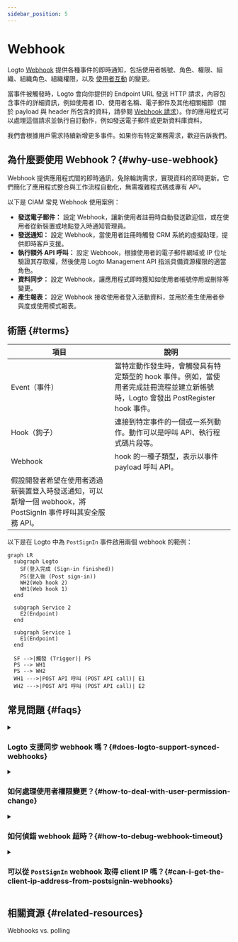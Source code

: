 ```yaml
---
sidebar_position: 5
---
```


# Webhook

Logto [Webhook](https://auth.wiki/webhook) 提供各種事件的即時通知，包括使用者帳號、角色、權限、組織、組織角色、組織權限，以及 [使用者互動](/end-user-flows) 的變更。

當事件被觸發時，Logto 會向你提供的 Endpoint URL 發送 HTTP 請求，內容包含事件的詳細資訊，例如使用者 ID、使用者名稱、電子郵件及其他相關細節（關於 payload 與 header 所包含的資料，請參閱 [Webhook 請求](/developers/webhooks/webhooks-request)）。你的應用程式可以處理這個請求並執行自訂動作，例如發送電子郵件或更新資料庫資料。

我們會根據用戶需求持續新增更多事件。如果你有特定業務需求，歡迎告訴我們。

## 為什麼要使用 Webhook？\{#why-use-webhook}

Webhook 提供應用程式間的即時通訊，免除輪詢需求，實現資料的即時更新。它們簡化了應用程式整合與工作流程自動化，無需複雜程式碼或專有 API。

以下是 CIAM 常見 Webhook 使用案例：

- **發送電子郵件：** 設定 Webhook，讓新使用者註冊時自動發送歡迎信，或在使用者從新裝置或地點登入時通知管理員。
- **發送通知：** 設定 Webhook，當使用者註冊時觸發 CRM 系統的虛擬助理，提供即時客戶支援。
- **執行額外 API 呼叫：** 設定 Webhook，根據使用者的電子郵件網域或 IP 位址驗證其存取權，然後使用 Logto Management API 指派具備資源權限的適當角色。
- **資料同步：** 設定 Webhook，讓應用程式即時獲知如使用者帳號停用或刪除等變更。
- **產生報表：** 設定 Webhook 接收使用者登入活動資料，並用於產生使用者參與度或使用模式報表。

## 術語 \{#terms}

| 項目                                                                                                         | 說明                                                                                                                              |
| ------------------------------------------------------------------------------------------------------------ | --------------------------------------------------------------------------------------------------------------------------------- |
| Event（事件）                                                                                                | 當特定動作發生時，會觸發具有特定類型的 hook 事件。例如，當使用者完成註冊流程並建立新帳號時，Logto 會發出 PostRegister hook 事件。 |
| Hook（鉤子）                                                                                                 | 連接到特定事件的一個或一系列動作。動作可以是呼叫 API、執行程式碼片段等。                                                          |
| Webhook                                                                                                      | hook 的一種子類型，表示以事件 payload 呼叫 API。                                                                                  |
| 假設開發者希望在使用者透過新裝置登入時發送通知，可以新增一個 webhook，將 PostSignIn 事件呼叫其安全服務 API。 |

以下是在 Logto 中為 `PostSignIn` 事件啟用兩個 webhook 的範例：

```mermaid
graph LR
  subgraph Logto
    SF(登入完成 (Sign-in finished))
    PS(登入後 (Post sign-in))
    WH2(Web hook 2)
    WH1(Web hook 1)
  end

  subgraph Service 2
    E2(Endpoint)
  end

  subgraph Service 1
    E1(Endpoint)
  end

  SF -->|觸發 (Trigger)| PS
  PS --> WH1
  PS --> WH2
  WH1 --->|POST API 呼叫 (POST API call)| E1
  WH2 --->|POST API 呼叫 (POST API call)| E2

```

## 常見問題 \{#faqs}

<details>
<summary>

### Logto 支援同步 webhook 嗎？\{#does-logto-support-synced-webhooks}

</summary>

雖然同步 webhook 能讓使用者登入流程更順暢，但目前尚未支援（未來會支援）。因此，目前所有依賴同步 webhook 的情境都需要不同的替代方案。如有疑問，歡迎聯繫我們。

</details>

<details>
<summary>

### 如何處理使用者權限變更？\{#how-to-deal-with-user-permission-change}

</summary>

請參閱 [管理使用者權限變更](/authorization/global-api-resources/#optional-handle-user-permission-change) 指南。

</details>

<details>
<summary>

### 如何偵錯 webhook 超時？\{#how-to-debug-webhook-timeout}

</summary>

接收 Webhook 的 endpoint 應盡快回傳 2xx 回應，告知 Logto Webhook 已成功接收。由於不同用戶對 Webhook 的處理邏輯差異極大，過於複雜的任務可能需數秒，導致 Logto Webhook 超時。最佳做法是維護自己的事件佇列；收到 Logto Webhook 時，將事件寫入佇列並立即回傳 2xx 給 Logto，然後讓自己的 worker 逐步處理佇列任務。若 worker 發生錯誤，請於自己的伺服器處理。

</details>

<details>
<summary>

### 可以從 `PostSignIn` webhook 取得 client IP 嗎？\{#can-i-get-the-client-ip-address-from-postsignin-webhooks}

</summary>

可以，你可以在 Webhook payload 中取得 IP 位址、user agent 等資訊。如果需要目前未支援的資訊，歡迎在 GitHub issues 提出功能需求，或聯繫我們。

</details>

## 相關資源 \{#related-resources}

<Url href="https://blog.logto.io/webhooks-vs-polling">Webhooks vs. polling</Url>
